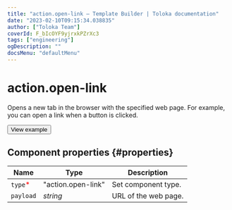 ```yaml
---
title: "action.open-link — Template Builder | Toloka documentation"
date: "2023-02-10T09:15:34.038835"
author: ["Toloka Team"]
coverId: F_bIcOYF9yjrxkPZrXc3
tags: ["engineering"]
ogDescription: ""
docsMenu: "defaultMenu"
---
```


# action.open-link

Opens a new tab in the browser with the specified web page. For example, you can open a link when a button is clicked.

<Button themeColor="light" view="default" size="l" type="link" url="https://ya.cc/t/NaCxphQV3xPEYn">View example</Button>

## Component properties {#properties}

**Name** | **Type** | **Description**
----- | ----- | -----
`type`<span style="color: red">\*</span> | "action.open-link" | Set component type.
`payload` | _string_ | URL of the web page.
